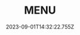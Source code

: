 ---
title: MENU
description: feeling thirsty?
layout-hidden: menu-item
intro: .
categories:
  - author: null
    title: MENU
    items: null
    intro: ""
    menu_items:
      - details:
          name: Emmet
          avatar: /src/assets/about-us.jpeg
          allergics:
            - ""
            - ""
          allergens: ""
         
        title: Classic

        thumbnail: /src/assets/classic.jpg
        intro: STUFFED WITH (MARINATED CHICKEN, CRISPY CHICKEN), GARLIC MAYO*, FRIES & OUR LEGENDARY MELTING CHEESE SAUCE.
      - details:
          allergens: ""
          labels:
            - vegan
        title: VEGGIE
        intro: STUFFED WITH A VEGGIE BURGER, TOMATOES,PICKLES, CRISPY ONIONS, MAYO, FRIES & OUR LEGENDARY MELTING CHEESE SAUCE
        
        thumbnail: /src/assets/veggie.jpg
      - details:
          allergens: ""
          labels:
            - spicy
        title: the Spicy
        intro: STUFFED WITH CRISPY CHICKEN, CORDON BLEU, TURKEY BACON, CRISPY ONIONS,HARISSA, FRIES & OUR LEGENDARY MELTING CHEESE SAUCE.
        
        thumbnail: /src/assets/spicy.jpg
      - details:
          allergens: ""
          labels:
            - nice
        title: Falafel
        intro: STUFFED WITH PICKLES, TOMATOES, CRISPY ONIONS, FALAFELS - MAYO, FRIES & OUR LEGENDARY MELTING CHEESE SAUCE.
        
        thumbnail: /src/assets/falafil.jpg
      - details:
          allergens:
            - sulphur
          labels: ""
        title: The special
        intro: STUFFED WITH MARINATED CHICKEN, CORDON BLEU, CRISPY ONIONS, ALGERIAN SAUCE, FRIES & OUR LEGENDARY MELTING CHEESE SAUCE
        
        thumbnail: /src/assets/special.jpg
      - details:
          allergens:
            - sulphur
          labels: ""
        title: the healthy
        intro: STUFFED WITH CHICKEN, AVOCADO, TOMATOES, SALAD AND OUR LEGENDARY MELTING CHEESE SAUCE.
        
        thumbnail: /src/assets/healthy.jpg
      - details:
          allergens: ""
          labels: ""
        title: FRENCHY
        thumbnail: /src/assets/french.jpg
        
        intro: STUFFED (MINCED BEEF, CORDON BLEU), FRIES, BBQ SAUCE* & OUR LEGENDARY MELTING CHEESE SAUCE


  - title: Sides
  
    menu_items:
      
      - details:
          allergens: ""
          labels: ""
        title: "SIDES"
        intro:  6 MOZZARELLA STICKS /4 ONION RINGS / CHICKEN BITES
        thumbnail: /src/assets/S5.jpg   
      - details:
          allergens: ""
          labels: ""
        title: BIG BOX TO SHARE
        intro: LARGE CHEESY FRIES,MOZARELLA STICKS X4,CRISPY CHIKEN BITES X4,CHEESY JALAPENS BALLS X4, CHEESY ONION RINGS X2.
        thumbnail: /src/assets/S6.jpg 
      - details:
          allergens:
            - eggs
            - milk
          labels:
            - local
            
        title: SIDES
        intro: CHEESY FRIES, FRIES, 6CHEESY JALAPENO BALLS.
        thumbnail: /src/assets/D1.jpg 
      - details:
          allergens: ""
          labels: ""
        title: Extras
        intro: >-
          CRISPY ONIONS £0.50 / CHEESY SAUCE £1.00 / TURKEY BACON £1.00 / PICKLES £0.50 .


      
        
      - details:
          allergens: ""
          labels: ""
        title: STEP-1-> SIZE
        intro: >-
          "  SMALL  "     


          1 MEAT OF YOUR CHOICE 
          
          
          "MEDIUM "
          
          
          2 MEATS OF YOUR CHOICE 
          
          
          "LARGE"  
          
          
          DOUBLE TORTILLA + 3 MEATS OF YOUR CHOICE


          
    
        
      - details:
          allergens: ""
          labels: ""
        title: STEP-2-> FIll
        intro: >-
          MARINATED CHICKEN
          

          CRISPY CHICKEN


          CORDON BLEU*


          
          BREADED CHICKEN STUFFED WITH CHEESE AND TURKEY HAM.
        
      - details:
          allergens: ""
          labels: ""
        title: STEP-3->MAYO
        intro: >-
          GARLIC 
          /  KETCHUP
          /  BBQ
          /  PIRI PIRI
          /  HARISSA
          

          ALGERIAN SAUCE £0.50  .
        
      
    intro: Build Your own taco



style:
  hero_template: image
  template: split
  container: lg
  hero_class: surface-primary
thumbnail: /src/assets/mn.jpg
order: 1
date: 2023-09-01T14:32:22.755Z
---
